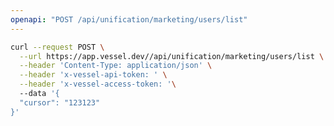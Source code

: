 ```yaml
---
openapi: "POST /api/unification/marketing/users/list"
---
```


<RequestExample>

```bash Request
curl --request POST \
  --url https://app.vessel.dev//api/unification/marketing/users/list \
  --header 'Content-Type: application/json' \
  --header 'x-vessel-api-token: ' \
  --header 'x-vessel-access-token: '\ 
  --data '{
  "cursor": "123123"
}'
```

</RequestExample>


      